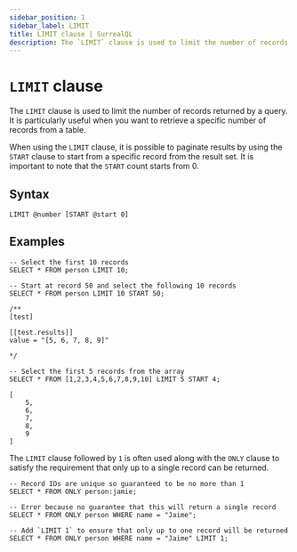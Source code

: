 ```yaml
---
sidebar_position: 1
sidebar_label: LIMIT
title: LIMIT clause | SurrealQL
description: The `LIMIT` clause is used to limit the number of records returned by a query.
---
```



# `LIMIT` clause

The `LIMIT` clause is used to limit the number of records returned by a query. It is particularly useful when you want to retrieve a specific number of records from a table. 

When using the `LIMIT` clause, it is possible to paginate results by using the `START` clause to start from a specific record from the result set. It is important to note that the `START` count starts from 0.

## Syntax

```syntax title="Clause Syntax"
LIMIT @number [START @start 0]
```

## Examples

```surql
-- Select the first 10 records
SELECT * FROM person LIMIT 10;

-- Start at record 50 and select the following 10 records
SELECT * FROM person LIMIT 10 START 50;
```

```surql
/**
[test]

[[test.results]]
value = "[5, 6, 7, 8, 9]"

*/

-- Select the first 5 records from the array
SELECT * FROM [1,2,3,4,5,6,7,8,9,10] LIMIT 5 START 4;
```

```surql title="Result"
[
	5,
	6,
	7,
	8,
	9
]
```

The `LIMIT` clause followed by `1` is often used along with the `ONLY` clause to satisfy the requirement that only up to a single record can be returned.

```surql
-- Record IDs are unique so guaranteed to be no more than 1
SELECT * FROM ONLY person:jamie;

-- Error because no guarantee that this will return a single record
SELECT * FROM ONLY person WHERE name = "Jaime";

-- Add `LIMIT 1` to ensure that only up to one record will be returned
SELECT * FROM ONLY person WHERE name = "Jaime" LIMIT 1;
```

